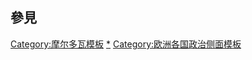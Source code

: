 {{Sidebar with collapsible lists
| name = 摩爾多瓦政治
| bodyclass = vcard
| bodystyle = width:16em;
| wraplinks = true
| headingstyle = padding-top:0;text-align:left;padding-bottom:0.5em;
| liststyle = padding-top:0;text-align:left;

| title = {{Politics sidebar title |country=摩爾多瓦 |image=Coat of arms of Moldova.svg |size=120px |title=摩爾多瓦}}

| heading1 = [[摩爾多瓦憲法|憲法]]


| list2title = 行政機關
| list2 =
*[[摩爾多瓦總統|總統]]
*:[[伊戈尔·多东]]
*[[摩爾多瓦總理|總理]]
*:[[巴维尔·菲利普]]
*[[摩爾多瓦內閣|內閣]]

| list3title = 立法機關
| list3 =
*[[摩尔多瓦共和国议会|議會]]
*:[[摩爾多瓦議長|議長]]:[[马里安·卢普]]

| list4title = 司法機關
| list4 =
*[[摩爾多瓦憲法法院|憲法法院]]
*[[摩爾多瓦最高法院|最高法院]]

| heading5 = [[摩爾多瓦行政區劃|行政區劃]]

| list6title = [[摩爾多瓦選舉|選舉]]
| list6 =
*選舉近況
*:{{hlist |總統: [[2011-2012年摩爾多瓦總統選舉|2011-2012]]}}
*:{{hlist |國會: [[2014年摩爾多瓦議會選舉|2014]]}}
*[[摩爾多瓦政黨|政黨]]

| heading7 = [[摩爾多瓦外交|外交]]

| below = {{Politics sidebar below|Moldova}}

}}<noinclude>
{{clear}}

==參見==
{{歐洲各國政治模板}}

[[Category:摩尔多瓦模板]]
[[Category:摩爾多瓦政治|*]]
[[Category:欧洲各国政治侧面模板]]
</noinclude>